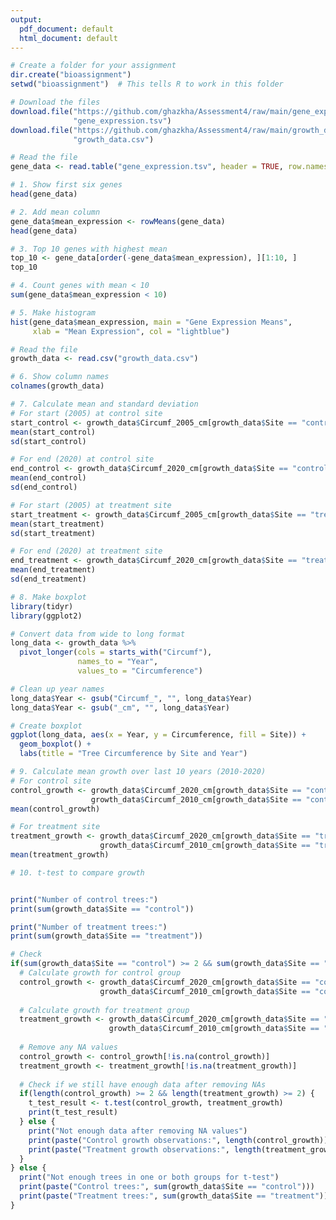 ```yaml
---
output:
  pdf_document: default
  html_document: default
---
```


```r
# Create a folder for your assignment
dir.create("bioassignment")
setwd("bioassignment")  # This tells R to work in this folder

# Download the files
download.file("https://github.com/ghazkha/Assessment4/raw/main/gene_expression.tsv", 
              "gene_expression.tsv")
download.file("https://github.com/ghazkha/Assessment4/raw/main/growth_data.csv", 
              "growth_data.csv")
```
```r
# Read the file
gene_data <- read.table("gene_expression.tsv", header = TRUE, row.names = 1)

# 1. Show first six genes
head(gene_data)

# 2. Add mean column
gene_data$mean_expression <- rowMeans(gene_data)
head(gene_data)

# 3. Top 10 genes with highest mean
top_10 <- gene_data[order(-gene_data$mean_expression), ][1:10, ]
top_10

# 4. Count genes with mean < 10
sum(gene_data$mean_expression < 10)

# 5. Make histogram
hist(gene_data$mean_expression, main = "Gene Expression Means", 
     xlab = "Mean Expression", col = "lightblue")
```
```r
# Read the file
growth_data <- read.csv("growth_data.csv")

# 6. Show column names 
colnames(growth_data)

# 7. Calculate mean and standard deviation
# For start (2005) at control site
start_control <- growth_data$Circumf_2005_cm[growth_data$Site == "control"]
mean(start_control)
sd(start_control)

# For end (2020) at control site
end_control <- growth_data$Circumf_2020_cm[growth_data$Site == "control"]
mean(end_control)
sd(end_control)

# For start (2005) at treatment site
start_treatment <- growth_data$Circumf_2005_cm[growth_data$Site == "treatment"]
mean(start_treatment)
sd(start_treatment)

# For end (2020) at treatment site
end_treatment <- growth_data$Circumf_2020_cm[growth_data$Site == "treatment"]
mean(end_treatment)
sd(end_treatment)

# 8. Make boxplot 
library(tidyr)
library(ggplot2)

# Convert data from wide to long format
long_data <- growth_data %>%
  pivot_longer(cols = starts_with("Circumf"),
               names_to = "Year",
               values_to = "Circumference")

# Clean up year names
long_data$Year <- gsub("Circumf_", "", long_data$Year)
long_data$Year <- gsub("_cm", "", long_data$Year)

# Create boxplot
ggplot(long_data, aes(x = Year, y = Circumference, fill = Site)) +
  geom_boxplot() +
  labs(title = "Tree Circumference by Site and Year")

# 9. Calculate mean growth over last 10 years (2010-2020)
# For control site
control_growth <- growth_data$Circumf_2020_cm[growth_data$Site == "control"] - 
                  growth_data$Circumf_2010_cm[growth_data$Site == "control"]
mean(control_growth)

# For treatment site
treatment_growth <- growth_data$Circumf_2020_cm[growth_data$Site == "treatment"] - 
                    growth_data$Circumf_2010_cm[growth_data$Site == "treatment"]
mean(treatment_growth)

# 10. t-test to compare growth 


print("Number of control trees:")
print(sum(growth_data$Site == "control"))

print("Number of treatment trees:")
print(sum(growth_data$Site == "treatment"))

# Check 
if(sum(growth_data$Site == "control") >= 2 && sum(growth_data$Site == "treatment") >= 2) {
  # Calculate growth for control group
  control_growth <- growth_data$Circumf_2020_cm[growth_data$Site == "control"] - 
                    growth_data$Circumf_2010_cm[growth_data$Site == "control"]
  
  # Calculate growth for treatment group
  treatment_growth <- growth_data$Circumf_2020_cm[growth_data$Site == "treatment"] - 
                      growth_data$Circumf_2010_cm[growth_data$Site == "treatment"]
  
  # Remove any NA values
  control_growth <- control_growth[!is.na(control_growth)]
  treatment_growth <- treatment_growth[!is.na(treatment_growth)]
  
  # Check if we still have enough data after removing NAs
  if(length(control_growth) >= 2 && length(treatment_growth) >= 2) {
    t_test_result <- t.test(control_growth, treatment_growth)
    print(t_test_result)
  } else {
    print("Not enough data after removing NA values")
    print(paste("Control growth observations:", length(control_growth)))
    print(paste("Treatment growth observations:", length(treatment_growth)))
  }
} else {
  print("Not enough trees in one or both groups for t-test")
  print(paste("Control trees:", sum(growth_data$Site == "control")))
  print(paste("Treatment trees:", sum(growth_data$Site == "treatment")))
}
```


